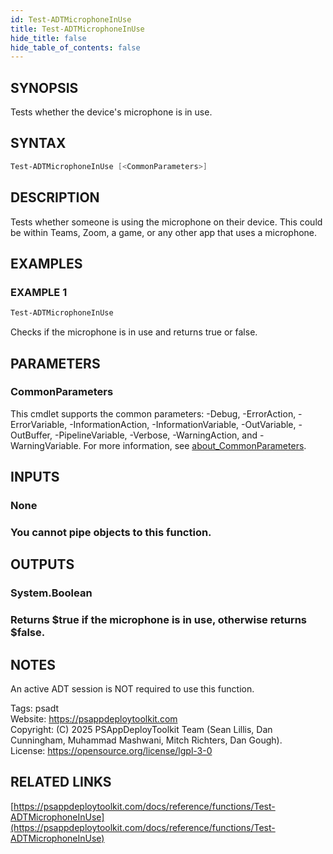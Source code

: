 ```yaml
---
id: Test-ADTMicrophoneInUse
title: Test-ADTMicrophoneInUse
hide_title: false
hide_table_of_contents: false
---
```


## SYNOPSIS

Tests whether the device's microphone is in use.

## SYNTAX

```powershell
Test-ADTMicrophoneInUse [<CommonParameters>]
```

## DESCRIPTION

Tests whether someone is using the microphone on their device.
This could be within Teams, Zoom, a game, or any other app that uses a microphone.

## EXAMPLES

### EXAMPLE 1

```powershell
Test-ADTMicrophoneInUse
```

Checks if the microphone is in use and returns true or false.

## PARAMETERS

### CommonParameters

This cmdlet supports the common parameters: -Debug, -ErrorAction, -ErrorVariable, -InformationAction, -InformationVariable, -OutVariable, -OutBuffer, -PipelineVariable, -Verbose, -WarningAction, and -WarningVariable. For more information, see [about_CommonParameters](http://go.microsoft.com/fwlink/?LinkID=113216).

## INPUTS

### None

### You cannot pipe objects to this function.
## OUTPUTS

### System.Boolean

### Returns $true if the microphone is in use, otherwise returns $false.
## NOTES
An active ADT session is NOT required to use this function.

Tags: psadt<br />
Website: https://psappdeploytoolkit.com<br />
Copyright: (C) 2025 PSAppDeployToolkit Team (Sean Lillis, Dan Cunningham, Muhammad Mashwani, Mitch Richters, Dan Gough).<br />
License: https://opensource.org/license/lgpl-3-0

## RELATED LINKS

[https://psappdeploytoolkit.com/docs/reference/functions/Test-ADTMicrophoneInUse](https://psappdeploytoolkit.com/docs/reference/functions/Test-ADTMicrophoneInUse)
